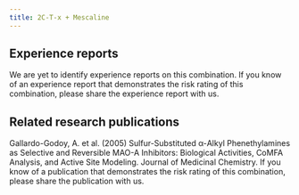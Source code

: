 ---
title: 2C-T-x + Mescaline
---
## Experience reports

We are yet to identify experience reports on this combination. If you know of an experience report that demonstrates the risk rating of this combination, please share the experience report with us.

## Related research publications

Gallardo-Godoy, A. et al. (2005) Sulfur-Substituted α-Alkyl Phenethylamines as Selective and Reversible MAO-A Inhibitors: Biological Activities, CoMFA Analysis, and Active Site Modeling. Journal of Medicinal Chemistry.
If you know of a publication that demonstrates the risk rating of this combination, please share the publication with us.
